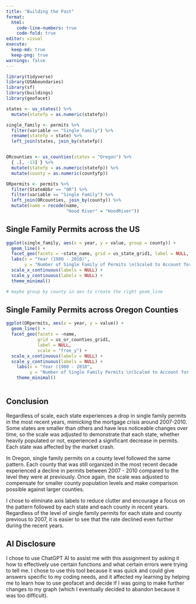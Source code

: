 ```yaml
---
title: "Building the Past"
format: 
  html:
    code-line-numbers: true
    code-fold: true
editor: visual
execute: 
  keep-md: true
  keep-png: true
warnings: false
---
```


```r
library(tidyverse)
library(USAboundaries)
library(sf)
library(buildings)
library(geofacet)

states <- us_states() %>% 
  mutate(statefp = as.numeric(statefp))

single_family <- permits %>% 
  filter(variable == "Single Family") %>% 
  rename(statefp = state) %>% 
  left_join(states, join_by(statefp))


ORcounties <- us_counties(states = "Oregon") %>% 
  { .[, -13] } %>% 
  mutate(statefp = as.numeric(statefp)) %>% 
  mutate(county = as.numeric(countyfp))

ORpermits <- permits %>% 
  filter(StateAbbr == "OR") %>% 
  filter(variable == "Single Family") %>% 
  left_join(ORcounties, join_by(county)) %>% 
  mutate(name = recode(name,
                       "Hood River" = "HoodRiver"))

```

## Single Family Permits across the US

```r

ggplot(single_family, aes(x = year, y = value, group = county)) +
  geom_line() +
  facet_geo(facets = ~state_name, grid = us_state_grid1, label = NULL, scales = "free_y") +
  labs(x = "Year (1980 - 2010)",
       y = "Number of Single Family of Permits \n(Scaled to Account for Population)") + 
  scale_x_continuous(labels = NULL) +
  scale_y_continuous(labels = NULL) +
  theme_minimal()

# maybe group by county in aes to create the right geom_line

```

## Single Family Permits across Oregon Counties

```r

ggplot(ORpermits, aes(x = year, y = value)) +
  geom_line() +
  facet_geo(facets = ~name,
            grid = us_or_counties_grid1,
            label = NULL,
            scale = "free_y") +
  scale_x_continuous(labels = NULL) +
  scale_y_continuous(labels = NULL) +
    labs(x = "Year (1980 - 2010",
         y = "Number of Single Family Permits \n(Scaled to Account for Population)") +
    theme_minimal()
  

```

## Conclusion

Regardless of scale, each state experiences a drop in single family permits in the most recent years, mimicking the mortgage crisis around 2007-2010. Some states are smaller than others and have less noticeable changes over time, so the scale was adjusted to demonstrate that each state, whether heavily populated or not, experienced a significant decrease in permits. Each state was affected by the market crash.

In Oregon, single family permits on a county level followed the same pattern. Each county that was still organized in the most recent decade experienced a decline in permits between 2007 - 2010 compared to the level they were at previously. Once again, the scale was adjusted to compensate for smaller county population levels and make comparison possible against larger counties.

I chose to eliminate axis labels to reduce clutter and encourage a focus on the pattern followed by each state and each county in recent years. Regardless of the level of single family permits for each state and county previous to 2007, it is easier to see that the rate declined even further during the recent years.

## AI Disclosure

I chose to use ChatGPT AI to assist me with this assignment by asking it how to effectively use certain functions and what certain errors were trying to tell me. I chose to use this tool because it was quick and could give answers specific to my coding needs, and it affected my learning by helping me to learn how to use geofacet and decide if I was going to make further changes to my graph (which I eventually decided to abandon because it was too difficult).
